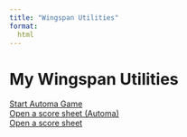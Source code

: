 ```yaml
---
title: "Wingspan Utilities"
format:
  html
---
```


```{=html}
<head>
	<meta charset="utf-8">
	<meta name="viewport" content="width=device-width, initial-scale=1">
    <script src="https://ajax.googleapis.com/ajax/libs/jquery/3.7.1/jquery.min.js"></script>
	<link href="https://cdn.jsdelivr.net/npm/bootstrap@5.3.3/dist/css/bootstrap.min.css" rel="stylesheet">
	<script src="https://cdn.jsdelivr.net/npm/bootstrap@5.3.3/dist/js/bootstrap.bundle.min.js"></script>

	<link rel="stylesheet" type="text/css" href="css/styles.css" media="screen" />
	<script src="js/index_scripts.js"></script>
</head>

<body class="parallax" onload="on_load()">

    <div class="container-fluid mb-1" id="container_header">

        <div class="row" id="row_header">

            <div class="col text-center">
                <h1>My Wingspan Utilities</h1>
            </div>
        </div>

        <div class="row p-0 mt-3 justify-content-center margin_auto" id="row_start_automa_game">

            <a class="col-8 btn btn-success nav-button" href="https://noahbolohan.github.io/wingspan-utilities/automa_tracker.html">Start Automa Game</a>
        </div>

        <div class="row p-0 mt-3 justify-content-center margin_auto" id="row_score_sheet_automa">

            <a class="col-8 btn btn-info nav-button" href="https://noahbolohan.github.io/wingspan-utilities/score_sheet_automa.html">Open a score sheet (Automa)</a>
        </div>

        <div class="row p-0 mt-3 justify-content-center margin_auto" id="row_score_sheet">

            <a class="col-8 btn btn-primary nav-button" href="https://noahbolohan.github.io/wingspan-utilities/score_sheet.html">Open a score sheet</a>
        </div>
    </div>
</body>
```